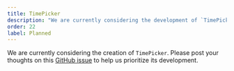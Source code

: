 ```yaml
---
title: TimePicker
description: "We are currently considering the development of `TimePicker`."
order: 22
label: Planned
---
```


We are currently considering the creation of `TimePicker`. Please post your thoughts on this [GitHub issue](https://github.com/yamada-ui/yamada-ui/issues/1520) to help us prioritize its development.
